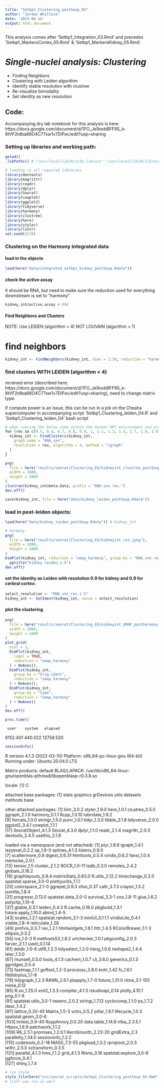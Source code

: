 ```yaml
---
title: "Setbp1_Clustering_postSoup_03"
author: "Jordan Whitlock"
date: '2023-04-14'
output: html_document
---
```

This analysis comes after 'Setbp1_Integration_03.Rmd' and precedes 'Setbp1_MarkersCortex_05.Rmd' & 'Setbp1_MarkersKidney_05.Rmd'.

# *Single-nuclei analysis: Clustering*
* Finding Neighbors
* Clustering with Leiden algorithm
* Identify stable resolution with clustree
* Re-visualize bimodality
* Set identity as new resolution

## Code: 

Accompanying dry lab notebook for this analysis is here: https://docs.google.com/document/d/1FO_Je9oxbBFF9S_k-8tVF2t4ba88O4C77sw1v7DIFec/edit?usp=sharing

### Setting up libraries and working path:

```r
getwd()
.libPaths() # "/usr/local/lib/R/site-library" "/usr/local/lib/R/library" "/home/jbarham3/R/x86_64-pc-linux-gnu-library/4.1"
```

```r
# loading in all required libraries
library(devtools)
library(magrittr)
library(readr)
library(dplyr)
library(Seurat)
library(cowplot)
library(ggplot2)
library(tidyverse)
library(harmony)
library(clustree)
library(here)
library(styler)
library(lintr)
set.seed(2178)
```

### Clustering on the Harmony integrated data

#### load in the objects
```r
load(here("data/integrated_setbp1_kidney_postSoup.Rdata"))
```


#### check the active assay
It should be RNA, but need to make sure the reduction used for everything downstream is set to "harmony"
```r
kidney_int@active.assay # RNA
```

#### Find Neighbors and Clusters

NOTE: Use LEIDEN (algorithm = 4) NOT LOUVAIN (algorithm = 1)

# find neighbors
```r
kidney_int <- FindNeighbors(kidney_int, dims = 1:30, reduction = "harmony")
```

### find clusters WITH LEIDEN (algorithm = 4)
received error (described here: https://docs.google.com/document/d/1FO_Je9oxbBFF9S_k-8tVF2t4ba88O4C77sw1v7DIFec/edit?usp=sharing), need to change matrix type.

If compute power is an issue, this can be run in a job on the Cheaha supercomputer in accompanying script 'Setbp1_Clustering_leiden_04.R' and 'Setbp1_Clustering_leiden_04' bash script
```r
# when running the below code within the Docker HPC environment and prompted about a miniconda install respond No
for (res in c(0.5, 0.6, 0.7, 0.8, 0.9, 1, 1.1, 1.3, 1.5, 1.7, 1.9, 2.0, 2.2)) { # for quick reproducibility a resolution of1.5 can be used here.
  kidney_int <- FindClusters(kidney_int,
    graph.name = "RNA_snn",
    resolution = res, algorithm = 4, method = "igraph"
  )
}

png(
  file = here("results/seurat/Clustering_03/kidneyint_clustree_postSoup.png"),
  width = 1000,
  height = 2000
)
clustree(kidney_int@meta.data, prefix = "RNA_snn_res.")
dev.off()

save(kidney_int, file = here("data/kidney_leiden_postSoup.Rdata"))
```


### load in post-leiden objects:
```r
load(here("data/kidney_leiden_postSoup.Rdata")) # kidney_int
```

```r
# harmony
png(
  file = here("results/seurat/Clustering_03/kidneyint_res.jpeg"),
  width = 1000,
  height = 1000
)
DimPlot(kidney_int, reduction = "umap_harmony", group.by = "RNA_snn_res.1.5") +
  ggtitle("kidney leiden_1.5")
dev.off()
```

#### set the identity as Leiden with resolution 0.9 for kidney and 0.9 for cerbral cortex:
```r
select_resolution <- "RNA_snn_res.1.5"
kidney_int <- SetIdent(kidney_int, value = select_resolution)
```

#### plot the clustering
```r
png(
  file = here("results/seurat/Clustering_03/kidneyint_UMAP_postharmony.jpeg"),
  width = 2000,
  height = 1000
)
plot_grid(
  ncol = 3,
  DimPlot(kidney_int,
    label = TRUE,
    reduction = "umap_harmony"
  ) + NoAxes(),
  DimPlot(kidney_int,
    group.by = "orig.ident",
    reduction = "umap_harmony"
  ) + NoAxes(),
  DimPlot(kidney_int,
    group.by = "type",
    reduction = "umap_harmony"
  ) + NoAxes()
)
dev.off()
```

```r
proc.time()
```
     user    system   elapsed 
 6152.401   440.022 12758.520

```r
sessionInfo()
```
R version 4.1.3 (2022-03-10)
Platform: x86_64-pc-linux-gnu (64-bit)
Running under: Ubuntu 20.04.5 LTS

Matrix products: default
BLAS/LAPACK: /usr/lib/x86_64-linux-gnu/openblas-pthread/libopenblasp-r0.3.8.so

locale:
[1] C

attached base packages:
[1] stats     graphics  grDevices utils     datasets  methods   base     

other attached packages:
 [1] lintr_3.0.2        styler_1.9.0       here_1.0.1         clustree_0.5.0     ggraph_2.1.0       harmony_0.1.1      Rcpp_1.0.10        lubridate_1.9.2   
 [9] forcats_1.0.0      stringr_1.5.0      purrr_1.0.1        tidyr_1.3.0        tibble_3.1.8       tidyverse_2.0.0    ggplot2_3.4.1      cowplot_1.1.1     
[17] SeuratObject_4.1.3 Seurat_4.3.0       dplyr_1.1.0        readr_2.1.4        magrittr_2.0.3     devtools_2.4.5     usethis_2.1.6     

loaded via a namespace (and not attached):
  [1] plyr_1.8.8             igraph_1.4.1           lazyeval_0.2.2         sp_1.6-0               splines_4.1.3          listenv_0.9.0         
  [7] scattermore_0.8        digest_0.6.31          htmltools_0.5.4        viridis_0.6.2          fansi_1.0.4            memoise_2.0.1         
 [13] tensor_1.5             cluster_2.1.2          ROCR_1.0-11            tzdb_0.3.0             remotes_2.4.2          globals_0.16.2        
 [19] graphlayouts_0.8.4     matrixStats_0.63.0     R.utils_2.12.2         timechange_0.2.0       spatstat.sparse_3.0-0  prettyunits_1.1.1     
 [25] colorspace_2.1-0       ggrepel_0.9.3          xfun_0.37              callr_3.7.3            crayon_1.5.2           jsonlite_1.8.4        
 [31] progressr_0.13.0       spatstat.data_3.0-0    survival_3.3-1         zoo_1.8-11             glue_1.6.2             polyclip_1.10-4       
 [37] gtable_0.3.1           leiden_0.4.3           R.cache_0.16.0         pkgbuild_1.3.1         future.apply_1.10.0    abind_1.4-5           
 [43] scales_1.2.1           spatstat.random_3.1-3  miniUI_0.1.1.1         viridisLite_0.4.1      xtable_1.8-4           reticulate_1.28       
 [49] profvis_0.3.7          rex_1.2.1              htmlwidgets_1.6.1      httr_1.4.5             RColorBrewer_1.1-3     ellipsis_0.3.2        
 [55] ica_1.0-3              R.methodsS3_1.8.2      urlchecker_1.0.1       pkgconfig_2.0.3        farver_2.1.1           uwot_0.1.14           
 [61] deldir_1.0-6           utf8_1.2.3             tidyselect_1.2.0       rlang_1.0.6            reshape2_1.4.4         later_1.3.0           
 [67] munsell_0.5.0          tools_4.1.3            cachem_1.0.7           cli_3.6.0              generics_0.1.3         ggridges_0.5.4        
 [73] fastmap_1.1.1          goftest_1.2-3          processx_3.8.0         knitr_1.42             fs_1.6.1               fitdistrplus_1.1-8    
 [79] tidygraph_1.2.3        RANN_2.6.1             pbapply_1.7-0          future_1.31.0          nlme_3.1-155           mime_0.12             
 [85] R.oo_1.25.0            xml2_1.3.3             compiler_4.1.3         rstudioapi_0.14        plotly_4.10.1          png_0.1-8             
 [91] spatstat.utils_3.0-1   tweenr_2.0.2           stringi_1.7.12         cyclocomp_1.1.0        ps_1.7.2               desc_1.4.2            
 [97] lattice_0.20-45        Matrix_1.5-3           vctrs_0.5.2            pillar_1.8.1           lifecycle_1.0.3        spatstat.geom_3.0-6   
[103] lmtest_0.9-40          RcppAnnoy_0.0.20       data.table_1.14.8      irlba_2.3.5.1          httpuv_1.6.9           patchwork_1.1.2       
[109] R6_2.5.1               promises_1.2.0.1       KernSmooth_2.23-20     gridExtra_2.3          parallelly_1.34.0      sessioninfo_1.2.2     
[115] codetools_0.2-18       MASS_7.3-55            pkgload_1.3.2          rprojroot_2.0.3        withr_2.5.0            sctransform_0.3.5     
[121] parallel_4.1.3         hms_1.1.2              grid_4.1.3             Rtsne_0.16             spatstat.explore_3.0-6 ggforce_0.4.1         
[127] shiny_1.7.4                   

```r
# run style
style_file(here("src/seurat_scripts/Setbp1_Clustering_postSoup_03.Rmd"))
# lintr was run as well
```
